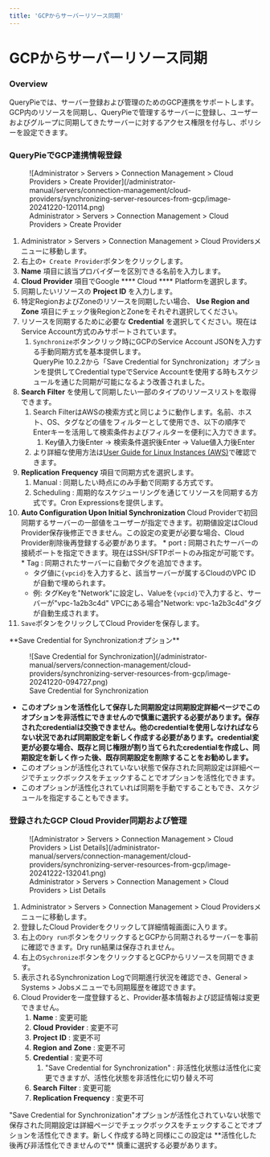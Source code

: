```yaml
---
title: 'GCPからサーバーリソース同期'
---
```



# GCPからサーバーリソース同期

### Overview

QueryPieでは、サーバー登録および管理のためのGCP連携をサポートします。GCP内のリソースを同期し、QueryPieで管理するサーバーに登録し、ユーザーおよびグループに同期してきたサーバーに対するアクセス権限を付与し、ポリシーを設定できます。


### QueryPieでGCP連携情報登録

<figure data-layout="center" data-align="center">
![Administrator &gt; Servers &gt; Connection Management &gt; Cloud Providers &gt; Create Provider](/administrator-manual/servers/connection-management/cloud-providers/synchronizing-server-resources-from-gcp/image-20241220-120114.png)
<figcaption>
Administrator &gt; Servers &gt; Connection Management &gt; Cloud Providers &gt; Create Provider
</figcaption>
</figure>

1. Administrator &gt; Servers &gt; Connection Management &gt; Cloud Providersメニューに移動します。
2. 右上の`+ Create Provider`ボタンをクリックします。
3.  **Name**  項目に該当プロバイダーを区別できる名前を入力します。
4.  **Cloud**   **Provider**  項目でGoogle **** Cloud **** Platformを選択します。
5. 同期したいリソースの  **Project ID** を入力します。
6. 特定RegionおよびZoneのリソースを同期したい場合、  **Use Region and Zone**  項目にチェック後RegionとZoneをそれぞれ選択してください。
7. リソースを同期するために必要な  **Credential** を選択してください。現在はService Account方式のみサポートされています。
    1. `Synchronize`ボタンクリック時にGCPのService Account JSONを入力する手動同期方式を基本提供します。<br/>QueryPie 10.2.2から「Save Credential for Synchronization」オプションを提供してCredential typeでService Accountを使用する時もスケジュールを通じた同期が可能になるよう改善されました。
8.  **Search**   **Filter** を使用して同期したい一部のタイプのリソースリストを取得できます。
    1. Search FilterはAWSの検索方式と同じように動作します。名前、ホスト、OS、タグなどの値をフィルターとして使用でき、以下の順序でEnterキーを活用して検索条件およびフィルターを便利に入力できます。
        1. Key値入力後Enter → 検索条件選択後Enter → Value値入力後Enter
    2. より詳細な使用方法は[User Guide for Linux Instances (AWS)](https://docs.aws.amazon.com/AWSEC2/latest/UserGuide/Using_Filtering.html#advancedsearch)で確認できます。
9.  **Replication**   **Frequency**  項目で同期方式を選択します。
    1. Manual : 同期したい時点にのみ手動で同期する方式です。
    2. Scheduling : 周期的なスケジューリングを通じてリソースを同期する方式です。Cron Expressionsを提供します。
10.  **Auto Configuration Upon Initial Synchronization** Cloud Providerで初回同期するサーバーの一部値をユーザーが指定できます。初期値設定はCloud Provider保存後修正できません。この設定の変更が必要な場合、Cloud Provider削除後再登録する必要があります。
    * port **:**  同期されたサーバーの接続ポートを指定できます。現在はSSH/SFTPポートのみ指定が可能です。
    * Tag : 同期されたサーバーに自動でタグを追加できます。
        * タグ値に`{vpcid}`を入力すると、該当サーバーが属するCloudのVPC IDが自動で埋められます。
        * 例: タグKeyを"Network"に設定し、Valueを`{vpcid}`で入力すると、サーバーが"vpc-1a2b3c4d" VPCにある場合"Network: vpc-1a2b3c4d"タグが自動生成されます。
11. `Save`ボタンをクリックしてCloud Providerを保存します。

<Callout type="important">
**Save Credential for Synchronizationオプション**

<figure data-layout="center" data-align="center">
![Save Credential for Synchronization](/administrator-manual/servers/connection-management/cloud-providers/synchronizing-server-resources-from-gcp/image-20241220-094727.png)
<figcaption>
Save Credential for Synchronization
</figcaption>
</figure>

*  **このオプションを活性化して保存した同期設定は同期設定詳細ページでこのオプションを非活性にできませんので慎重に選択する必要があります。保存されたcredentialは交換できません。他のcredentialを使用しなければならない状況であれば同期設定を新しく作成する必要があります。credential変更が必要な場合、既存と同じ権限が割り当てられたcredentialを作成し、同期設定を新しく作った後、既存同期設定を削除することをお勧めします。**
* このオプションが活性化されていない状態で保存された同期設定は詳細ページでチェックボックスをチェックすることでオプションを活性化できます。
* このオプションが活性化されていれば同期を手動ですることもでき、スケジュールを指定することもできます。
</Callout>

### 登録されたGCP Cloud Provider同期および管理

<figure data-layout="center" data-align="center">
![Administrator &gt; Servers &gt; Connection Management &gt; Cloud Providers &gt; List Details](/administrator-manual/servers/connection-management/cloud-providers/synchronizing-server-resources-from-gcp/image-20241222-132041.png)
<figcaption>
Administrator &gt; Servers &gt; Connection Management &gt; Cloud Providers &gt; List Details
</figcaption>
</figure>

1. Administrator &gt; Servers &gt; Connection Management &gt; Cloud Providersメニューに移動します。
2. 登録したCloud Providerをクリックして詳細情報画面に入ります。
3. 右上の`Dry run`ボタンをクリックするとGCPから同期されるサーバーを事前に確認できます。Dry run結果は保存されません。
4. 右上の`Sychronize`ボタンをクリックするとGCPからリソースを同期できます。
5. 表示されるSynchronization Logで同期進行状況を確認でき、General &gt; Systems &gt; Jobsメニューでも同期履歴を確認できます。
6. Cloud Providerを一度登録すると、Provider基本情報および認証情報は変更できません。
    1.  **Name** : 変更可能
    2.  **Cloud**   **Provider** : 変更不可
    3.  **Project**   **ID** : 変更不可
    4.  **Region**   **and**   **Zone** : 変更不可
    5.  **Credential** : 変更不可
        1. "Save Credential for Synchronization" : 非活性化状態は活性化に変更できますが、活性化状態を非活性化に切り替え不可
    6.  **Search**   **Filter** : 変更可能
    7.  **Replication**   **Frequency** : 変更不可

<Callout type="important">
"Save Credential for Synchronization"オプションが活性化されていない状態で保存された同期設定は詳細ページでチェックボックスをチェックすることでオプションを活性化できます。新しく作成する時と同様にこの設定は  **活性化した後再び非活性化できませんので**  慎重に選択する必要があります。
</Callout>



